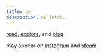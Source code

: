 ```yaml
---
title: cy
description: no intro.
---
```


[read](/neodb), [explore](/arena), and [blog](/blog)

may appear on [instagram](https://find.cy.sb/instagram) and [steam](https://find.cy.sb/steam)
